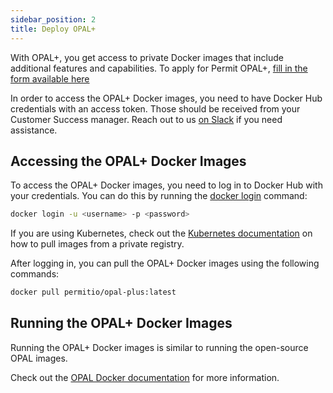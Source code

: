 ```yaml
---
sidebar_position: 2
title: Deploy OPAL+
---
```


With OPAL+, you get access to private Docker images that include additional features and capabilities.
To apply for Permit OPAL+, [fill in the form available here](https://hello.permit.io/opal-plus)

In order to access the OPAL+ Docker images, you need to have Docker Hub credentials with an access token.
Those should be received from your Customer Success manager.
Reach out to us [on Slack](https://bit.ly/permit-slack) if you need assistance.

## Accessing the OPAL+ Docker Images

To access the OPAL+ Docker images, you need to log in to Docker Hub with your credentials.
You can do this by running the [docker login](https://docs.docker.com/reference/cli/docker/login/) command:

```bash
docker login -u <username> -p <password>
```

If you are using Kubernetes, check out the [Kubernetes documentation](https://kubernetes.io/docs/tasks/configure-pod-container/pull-image-private-registry/) on how to pull images from a private registry.

After logging in, you can pull the OPAL+ Docker images using the following commands:

```bash
docker pull permitio/opal-plus:latest
```

## Running the OPAL+ Docker Images

Running the OPAL+ Docker images is similar to running the open-source OPAL images.

Check out the [OPAL Docker documentation](/getting-started/running-opal/run-docker-containers) for more information.
